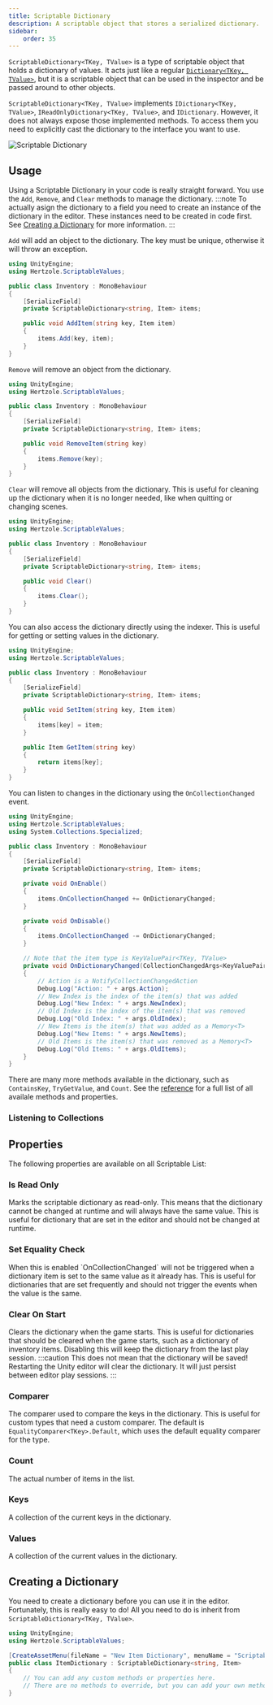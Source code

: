 ```yaml
---
title: Scriptable Dictionary
description: A scriptable object that stores a serialized dictionary.
sidebar:
    order: 35
---
```



`ScriptableDictionary<TKey, TValue>` is a type of scriptable object that holds a dictionary of values. It acts just like a regular [`Dictionary<TKey, TValue>`](https://learn.microsoft.com/en-us/dotnet/api/system.collections.generic.dictionary-2), but it is a scriptable object that can be used in the inspector and be passed around to other objects.

`ScriptableDictionary<TKey, TValue>` implements `IDictionary<TKey, TValue>`, `IReadOnlyDictionary<TKey, TValue>`, and `IDictionary`. However, it does not always expose those implemented methods. To access them you need to explicitly cast the dictionary to the interface you want to use.

![Scriptable Dictionary](../../../assets/scriptable-dictionary.png)

## Usage

Using a Scriptable Dictionary in your code is really straight forward. You use the `Add`, `Remove`, and `Clear` methods to manage the dictionary.
:::note
To actually asign the dictionary to a field you need to create an instance of the dictionary in the editor. These instances need to be created in code first. See [Creating a Dictionary](#creating-a-dictionary) for more information.
:::

`Add` will add an object to the dictionary. The key must be unique, otherwise it will throw an exception.

```csharp title="Add Example"
using UnityEngine;
using Hertzole.ScriptableValues;

public class Inventory : MonoBehaviour
{
    [SerializeField] 
    private ScriptableDictionary<string, Item> items;

    public void AddItem(string key, Item item)
    {
        items.Add(key, item);
    }
}
```

`Remove` will remove an object from the dictionary.

```csharp title="Remove Example"
using UnityEngine;
using Hertzole.ScriptableValues;

public class Inventory : MonoBehaviour
{
    [SerializeField] 
    private ScriptableDictionary<string, Item> items;

    public void RemoveItem(string key)
    {
        items.Remove(key);
    }
}
```

`Clear` will remove all objects from the dictionary. This is useful for cleaning up the dictionary when it is no longer needed, like when quitting or changing scenes.

```csharp title="Clear Example"
using UnityEngine;
using Hertzole.ScriptableValues;

public class Inventory : MonoBehaviour
{
    [SerializeField] 
    private ScriptableDictionary<string, Item> items;

    public void Clear()
    {
        items.Clear();
    }
}
```

You can also access the dictionary directly using the indexer. This is useful for getting or setting values in the dictionary.

```csharp title="Indexer Example"
using UnityEngine;
using Hertzole.ScriptableValues;

public class Inventory : MonoBehaviour
{
    [SerializeField] 
    private ScriptableDictionary<string, Item> items;

    public void SetItem(string key, Item item)
    {
        items[key] = item;
    }

    public Item GetItem(string key)
    {
        return items[key];
    }
}
```

You can listen to changes in the dictionary using the `OnCollectionChanged` event.

```csharp title="Listening Example"
using UnityEngine;
using Hertzole.ScriptableValues;
using System.Collections.Specialized;

public class Inventory : MonoBehaviour
{
    [SerializeField] 
    private ScriptableDictionary<string, Item> items;

    private void OnEnable()
    {
        items.OnCollectionChanged += OnDictionaryChanged;
    }

    private void OnDisable()
    {
        items.OnCollectionChanged -= OnDictionaryChanged;
    }

    // Note that the item type is KeyValuePair<TKey, TValue>
    private void OnDictionaryChanged(CollectionChangedArgs<KeyValuePair<string, Item>> args)
    {
        // Action is a NotifyCollectionChangedAction
        Debug.Log("Action: " + args.Action);
        // New Index is the index of the item(s) that was added
        Debug.Log("New Index: " + args.NewIndex);
        // Old Index is the index of the item(s) that was removed
        Debug.Log("Old Index: " + args.OldIndex);
        // New Items is the item(s) that was added as a Memory<T>
        Debug.Log("New Items: " + args.NewItems);
        // Old Items is the item(s) that was removed as a Memory<T>
        Debug.Log("Old Items: " + args.OldItems);
    }
}
```

<EventReminder/>

There are many more methods available in the dictionary, such as `ContainsKey`, `TryGetValue`, and `Count`. See the [reference](../../reference/hertzole.scriptablevalues.scriptabledictionary-2/) for a full list of all availale methods and properties.

### Listening to Collections

<CollectionEvent/>

## Properties

The following properties are available on all Scriptable List:

### Is Read Only

<DefaultValue enabled={false}/>
Marks the scriptable dictionary as read-only. This means that the dictionary cannot be changed at runtime and will always have the same value. This is useful for dictionary that are set in the editor and should not be changed at runtime.

### Set Equality Check

<DefaultValue enabled={true}/>
When this is enabled `OnCollectionChanged` will not be triggered when a dictionary item is set to the same value as it already has. This is useful for dictionaries that are set frequently and should not trigger the events when the value is the same.

### Clear On Start

<DefaultValue enabled={true}/>
Clears the dictionary when the game starts. This is useful for dictionaries that should be cleared when the game starts, such as a dictionary of inventory items. Disabling this will keep the dictionary from the last play session.
:::caution
This does not mean that the dictionary will be saved! Restarting the Unity editor will clear the dictionary. It will just persist between editor play sessions.
:::

### Comparer

The comparer used to compare the keys in the dictionary. This is useful for custom types that need a custom comparer. The default is `EqualityComparer<TKey>.Default`, which uses the default equality comparer for the type.

### Count

The actual number of items in the list.

### Keys

A collection of the current keys in the dictionary.

### Values

A collection of the current values in the dictionary.

## Creating a Dictionary

You need to create a dictionary before you can use it in the editor. Fortunately, this is really easy to do! All you need to do is inherit from `ScriptableDictionary<TKey, TValue>`.

```csharp title="Creating a Dictionary"
using UnityEngine;
using Hertzole.ScriptableValues;

[CreateAssetMenu(fileName = "New Item Dictionary", menuName = "Scriptable Values/Dictionary")]
public class ItemDictionary : ScriptableDictionary<string, Item>
{
    // You can add any custom methods or properties here.
    // There are no methods to override, but you can add your own methods.
}
```